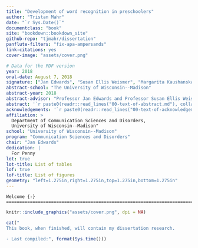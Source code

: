 ```yaml
--- 
title: "Development of word recognition in preschoolers"
author: "Tristan Mahr"
date: "`r Sys.Date()`"
documentclass: "book"
site: "bookdown::bookdown_site"
github-repo: "tjmahr/dissertation"
panflute-filters: "fix-apa-ampersands"
link-citations: yes
cover-image: "assets/cover.png"

# Data for the PDF version
year: 2018
oral-date: August 7, 2018
signature: ["Jan Edwards", "Susan Ellis Weismer", "Margarita Kaushanskaya", "Jenny Saffran", "David Kaplan", "Bob McMurray"]
abstract-school: "The University of Wisconsin--Madison"
abstract-year: 2018
abstract-advisor: "Professor Jan Edwards and Professor Susan Ellis Weismer"
abstract: '`r paste0(readr::read_lines("00-text-of-abstract.md"), collapse = " ")`'
acknowledgements: '`r paste0(readr::read_lines("00-text-of-acknowledgements.md"), collapse = " ")`'
affiliation: > 
  Department of Communication Sciences and Disorders, 
  University of Wisconsin--Madison"
school: "University of Wisconsin--Madison"
program: "Communication Sciences and Disorders"
chair: "Jan Edwards"
dedication: |
  For Penny
lot: true
lot-title: List of tables
lof: true
lof-title: List of figures
geometry: "left=1.275in,right=1.275in,top=1.275in,bottom=1.275in"
---
```


\frontmatter

```block
Welcome {-}
========================================================================

```

```r
knitr::include_graphics("assets/cover.png", dpi = NA)
```

```r
cat("
This book, when finished, will contain my dissertation research. 

- Last compiled:", format(Sys.time()))
```
